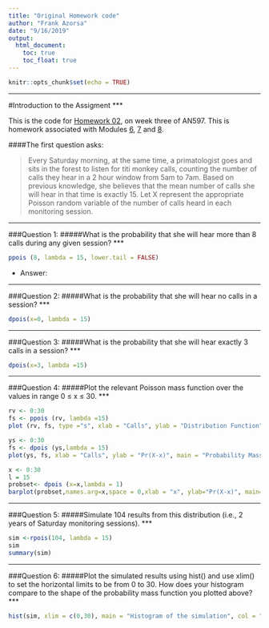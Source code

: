 ```yaml
---
title: "Original Homework code"
author: "Frank Azorsa"
date: "9/16/2019"
output: 
  html_document:
    toc: true
    toc_float: true
---
```


```r
knitr::opts_chunk$set(echo = TRUE)
```

***
#Introduction to the Assigment
***

This is the code for [Homework 02](https://fuzzyatelin.github.io/bioanth-stats/homework-02.html), on week three of AN597. This is homework associated with Modules [6](https://fuzzyatelin.github.io/bioanth-stats/module-06/module-06.html), [7](https://fuzzyatelin.github.io/bioanth-stats/module-07/module-07.html) and [8](https://fuzzyatelin.github.io/bioanth-stats/module-08/module-08.html).

####The first question asks:

>Every Saturday morning, at the same time, a primatologist goes and sits in the forest to listen for titi monkey calls, counting the number of calls they hear in a 2 hour window from 5am to 7am. Based on previous knowledge, she believes that the mean number of calls she will hear in that time is exactly 15. Let X represent the appropriate Poisson random variable of the number of calls heard in each monitoring session.

***
###Question 1:
#####What is the probability that she will hear more than 8 calls during any given session?
***
```r
ppois (8, lambda = 15, lower.tail = FALSE)
```
+ Answer:

***
###Question 2: 
#####What is the probability that she will hear no calls in a session?
***
```r
dpois(x=0, lambda = 15)
```

***
###Question 3: 
#####What is the probability that she will hear exactly 3 calls in a session?
***
```r
dpois(x=3, lambda =15)
```

***
###Question 4: 
#####Plot the relevant Poisson mass function over the values in range 0 ≤ x ≤ 30.
***
```r
rv <- 0:30
fs <- ppois (rv, lambda =15)
plot (rv, fs, type ="s", xlab = "Calls", ylab = "Distribution Function")
```
```r
ys <- 0:30
fs <- dpois (ys,lambda = 15)
plot(ys, fs, xlab = "Calls", ylab = "Pr(X-x)", main = "Probability Mass Function")
```
```r
x <- 0:30
l = 15
probset<- dpois (x=x,lambda = 1)
barplot(probset,names.arg=x,space = 0,xlab = "x", ylab="Pr(X-x)", main="Probability Mass Function")
```

***
###Question 5: 
#####Simulate 104 results from this distribution (i.e., 2 years of Saturday monitoring sessions).
***
```r
sim <-rpois(104, lambda = 15)
sim
summary(sim)
```

***
###Question 6: 
#####Plot the simulated results using hist() and use xlim() to set the horizontal limits to be from 0 to 30. How does your histogram compare to the shape of the probability mass function you plotted above?
***
```r
hist(sim, xlim = c(0,30), main = "Histogram of the simulation", col = "white", xlab = "number of calls")
```


